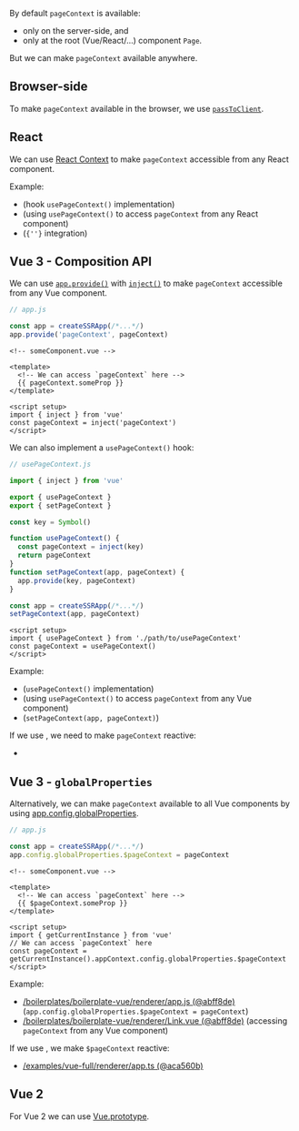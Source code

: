 
By default `pageContext` is available:
 - only on the server-side, and
 - only at the root (Vue/React/...) component `Page`.

But we can make `pageContext` available anywhere.

## Browser-side

To make `pageContext` available in the browser, we use [`passToClient`](/passToClient).

## React

We can use [React Context](https://reactjs.org/docs/context.html)
to make `pageContext` accessible from any React component.

Example:
 - <RepoLink path='/boilerplates/boilerplate-react/renderer/usePageContext.jsx' /> (hook <code>usePageContext()</code> implementation)
 - <RepoLink path='/boilerplates/boilerplate-react/renderer/Link.jsx' /> (using <code>usePageContext()</code> to access <code>pageContext</code> from any React component)
 - <RepoLink path='/boilerplates/boilerplate-react/renderer/PageShell.jsx' /> (<code>{'<PageContextProvider>'}</code> integration)

## Vue 3 - Composition API

We can use
[`app.provide()`](https://v3.vuejs.org/api/application-api.html#provide)
with
[`inject()`](https://v3.vuejs.org/api/composition-api.html#provide-inject)
to make `pageContext` accessible from any Vue component.

```js
// app.js

const app = createSSRApp(/*...*/)
app.provide('pageContext', pageContext)
```
```vue
<!-- someComponent.vue -->

<template>
  <!-- We can access `pageContext` here -->
  {{ pageContext.someProp }}
</template>

<script setup>
import { inject } from 'vue'
const pageContext = inject('pageContext')
</script>
```

We can also implement a `usePageContext()` hook:

```js
// usePageContext.js

import { inject } from 'vue'

export { usePageContext }
export { setPageContext }

const key = Symbol()

function usePageContext() {
  const pageContext = inject(key)
  return pageContext
}
function setPageContext(app, pageContext) {
  app.provide(key, pageContext)
}
```
```js
const app = createSSRApp(/*...*/)
setPageContext(app, pageContext)
```
```vue
<script setup>
import { usePageContext } from './path/to/usePageContext'
const pageContext = usePageContext()
</script>
```

Example:
 - <RepoLink path='/boilerplates/boilerplate-vue/renderer/usePageContext.js' /> (<code>usePageContext()</code> implementation)
 - <RepoLink path='/boilerplates/boilerplate-vue/renderer/Link.vue' /> (using <code>usePageContext()</code> to access <code>pageContext</code> from any Vue component)
 - <RepoLink path='/boilerplates/boilerplate-vue/renderer/app.js' /> (<code>setPageContext(app, pageContext)</code>)

If we use <Link href="/client-routing" noBreadcrumb={true} />, we need to make `pageContext` reactive:
 - <RepoLink path='/examples/vue-full/renderer/app.ts' />

## Vue 3 - `globalProperties`

Alternatively, we can make `pageContext` available to all Vue components by using [app.config.globalProperties](https://v3.vuejs.org/api/application-config.html#globalproperties).

```js
// app.js

const app = createSSRApp(/*...*/)
app.config.globalProperties.$pageContext = pageContext
```
```vue
<!-- someComponent.vue -->

<template>
  <!-- We can access `pageContext` here -->
  {{ $pageContext.someProp }}
</template>

<script setup>
import { getCurrentInstance } from 'vue'
// We can access `pageContext` here
const pageContext = getCurrentInstance().appContext.config.globalProperties.$pageContext
</script>
```

Example:
 - [/boilerplates/boilerplate-vue/renderer/app.js (@abff8de)](https://github.com/brillout/vite-plugin-ssr/blob/abff8debc4c7cd6ab11e99e757379e5237a6c18c/boilerplates/boilerplate-vue/renderer/app.js#L26)
   (`app.config.globalProperties.$pageContext = pageContext`)
 - [/boilerplates/boilerplate-vue/renderer/Link.vue (@abff8de)](https://github.com/brillout/vite-plugin-ssr/blob/abff8debc4c7cd6ab11e99e757379e5237a6c18c/boilerplates/boilerplate-vue/renderer/Link.vue#L2)
   (accessing `pageContext` from any Vue component)

If we use <Link href="/client-routing" noBreadcrumb={true} />, we make `$pageContext` reactive:
 - [/examples/vue-full/renderer/app.ts (@aca560b)](https://github.com/brillout/vite-plugin-ssr/blob/aca560bd286b37524b4164555e5ab3f77e3688af/examples/vue-full/renderer/app.ts#L43-L47)

## Vue 2

For Vue 2 we can use [Vue.prototype](https://vuejs.org/v2/cookbook/adding-instance-properties.html#Base-Example).
